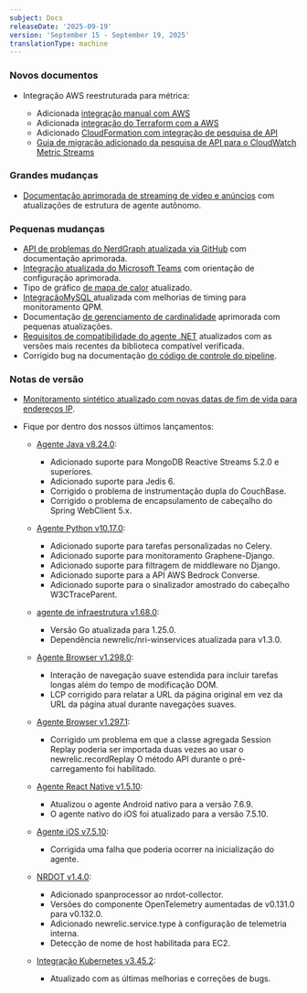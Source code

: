 ```yaml
---
subject: Docs
releaseDate: '2025-09-19'
version: 'September 15 - September 19, 2025'
translationType: machine
---
```


### Novos documentos

* Integração AWS reestruturada para métrica:

  * Adicionada [integração manual com AWS](/docs/infrastructure/amazon-integrations/aws-integration-for-metrics/manual/)
  * Adicionada [integração do Terraform com a AWS](/docs/infrastructure/amazon-integrations/aws-integration-for-metrics/terraform/)
  * Adicionado [CloudFormation com integração de pesquisa de API](/docs/infrastructure/amazon-integrations/aws-integration-for-metrics/via-cloudformation-and-api-polling/)
  * [Guia de migração adicionado da pesquisa de API para o CloudWatch Metric Streams](/docs/infrastructure/amazon-integrations/aws-integration-for-metrics/migrate-from-api-polling-to-cwms/)

### Grandes mudanças

* [Documentação aprimorada de streaming de vídeo e anúncios](/docs/streaming-video-&-ads/get-started-with-streaming-video-&-ads/) com atualizações de estrutura de agente autônomo.

### Pequenas mudanças

* [API de problemas do NerdGraph atualizada via GitHub](/docs/apis/nerdgraph/examples/nerdgraph-issues-api-via-github/) com documentação aprimorada.
* [Integração atualizada do Microsoft Teams](/docs/alerts-applied-intelligence/notifications/notification-integrations/) com orientação de configuração aprimorada.
* Tipo de gráfico [de mapa de calor](docs/query-your-data/explore-query-data/use-charts/chart-types/#widget-heatmap) atualizado.
* [IntegraçãoMySQL ](/docs/infrastructure/host-integrations/host-integrations-list/mysql-monitoring-integration/)atualizada com melhorias de timing para monitoramento QPM.
* Documentação [de gerenciamento de cardinalidade](/docs/data-apis/ingest-apis/metric-api/cardinality-management/) aprimorada com pequenas atualizações.
* [Requisitos de compatibilidade do agente .NET](/docs/apm/agents/net-agent/getting-started/net-agent-compatibility-requirements/) atualizados com as versões mais recentes da biblioteca compatível verificada.
* Corrigido bug na documentação [do código de controle do pipeline](docs/new-relic-control/pipeline-control/cloud-rules-api/).

### Notas de versão

* [Monitoramento sintético atualizado com novas datas de fim de vida para endereços IP](/eol/2025/02/eol-01-31-25-synthetics-ip/).

* Fique por dentro dos nossos últimos lançamentos:

  * [Agente Java v8.24.0](/docs/release-notes/agent-release-notes/java-release-notes/java-agent-8240/):

    * Adicionado suporte para MongoDB Reactive Streams 5.2.0 e superiores.
    * Adicionado suporte para Jedis 6.
    * Corrigido o problema de instrumentação dupla do CouchBase.
    * Corrigido o problema de encapsulamento de cabeçalho do Spring WebClient 5.x.

  * [Agente Python v10.17.0](/docs/release-notes/agent-release-notes/python-release-notes/python-agent-101700/):

    * Adicionado suporte para tarefas personalizadas no Celery.
    * Adicionado suporte para monitoramento Graphene-Django.
    * Adicionado suporte para filtragem de middleware no Django.
    * Adicionado suporte para a API AWS Bedrock Converse.
    * Adicionado suporte para o sinalizador amostrado do cabeçalho W3CTraceParent.

  * [agente de infraestrutura v1.68.0](/docs/release-notes/infrastructure-release-notes/infrastructure-agent-release-notes/1680/):

    * Versão Go atualizada para 1.25.0.
    * Dependência newrelic/nri-winservices atualizada para v1.3.0.

  * [Agente Browser v1.298.0](/docs/release-notes/new-relic-browser-release-notes/browser-agent-release-notes/browser-agent-v1.298.0/):

    * Interação de navegação suave estendida para incluir tarefas longas além do tempo de modificação DOM.
    * LCP corrigido para relatar a URL da página original em vez da URL da página atual durante navegações suaves.

  * [Agente Browser v1.297.1](/docs/release-notes/new-relic-browser-release-notes/browser-agent-release-notes/browser-agent-v1.297.1/):

    * Corrigido um problema em que a classe agregada Session Replay poderia ser importada duas vezes ao usar o newrelic.recordReplay O método API durante o pré-carregamento foi habilitado.

  * [Agente React Native v1.5.10](/docs/release-notes/mobile-release-notes/react-native-release-notes/react-native-agent-1510/):

    * Atualizou o agente Android nativo para a versão 7.6.9.
    * O agente nativo do iOS foi atualizado para a versão 7.5.10.

  * [Agente iOS v7.5.10](/docs/release-notes/mobile-release-notes/ios-release-notes/ios-agent-7510/):

    * Corrigida uma falha que poderia ocorrer na inicialização do agente.

  * [NRDOT v1.4.0](/docs/release-notes/nrdot-release-notes/nrdot-2025-09-18/):

    * Adicionado spanprocessor ao nrdot-collector.
    * Versões do componente OpenTelemetry aumentadas de v0.131.0 para v0.132.0.
    * Adicionado newrelic.service.type à configuração de telemetria interna.
    * Detecção de nome de host habilitada para EC2.

  * [Integração Kubernetes v3.45.2](/docs/release-notes/infrastructure-release-notes/kubernetes-integration-release-notes/kubernetes-integration-3-45-2/):

    * Atualizado com as últimas melhorias e correções de bugs.